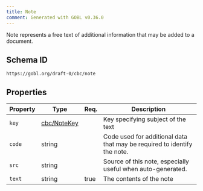 ```yaml
---
title: Note
comment: Generated with GOBL v0.36.0
---
```


Note represents a free text of additional information that may be added to a document.

## Schema ID

`https://gobl.org/draft-0/cbc/note`

## Properties

| Property | Type                                 | Req. | Description                                                              |
|----------|--------------------------------------|------|--------------------------------------------------------------------------|
| `key`    | [cbc/NoteKey](/draft-0/cbc/note_key) |      | Key specifying subject of the text                                       |
| `code`   | string                               |      | Code used for additional data that may be required to identify the note. |
| `src`    | string                               |      | Source of this note, especially useful when auto-generated.              |
| `text`   | string                               | true | The contents of the note                                                 |

